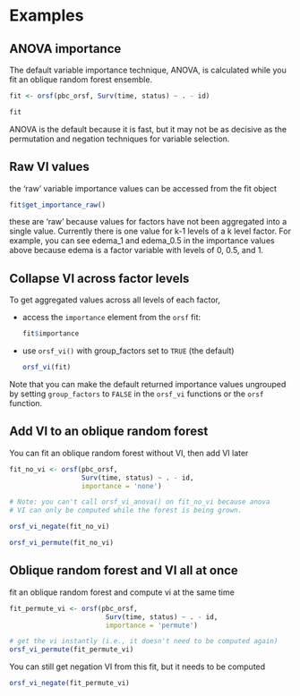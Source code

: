 
# Examples

## ANOVA importance

The default variable importance technique, ANOVA, is calculated while you fit an oblique random forest ensemble. 

```r

fit <- orsf(pbc_orsf, Surv(time, status) ~ . - id)

fit

```

ANOVA is the default because it is fast, but it may not be as decisive as the permutation and negation techniques for variable selection.

## Raw VI values

the 'raw' variable importance values can be accessed from the fit object

```r

fit$get_importance_raw()

```

these are 'raw' because values for factors have not been aggregated into a single value. Currently there is one value for k-1 levels of a k level factor. For example, you can see edema_1 and edema_0.5 in the importance values above because edema is a factor variable with levels of 0, 0.5, and 1.

## Collapse VI across factor levels

To get aggregated values across all levels of each factor, 

- access the `importance` element from the `orsf` fit:

  ```r
  fit$importance
  ```


- use `orsf_vi()` with group_factors set to `TRUE` (the default)

  ```r
  orsf_vi(fit)
  ```

Note that you can make the default returned importance values ungrouped by setting `group_factors` to `FALSE` in the `orsf_vi` functions or the `orsf` function.

## Add VI to an oblique random forest

You can fit an oblique random forest without VI, then add VI later

```r

fit_no_vi <- orsf(pbc_orsf,
                  Surv(time, status) ~ . - id,
                  importance = 'none')

# Note: you can't call orsf_vi_anova() on fit_no_vi because anova
# VI can only be computed while the forest is being grown.

orsf_vi_negate(fit_no_vi)

orsf_vi_permute(fit_no_vi)

```


## Oblique random forest and VI all at once

fit an oblique random forest and compute vi at the same time

```r

fit_permute_vi <- orsf(pbc_orsf,
                        Surv(time, status) ~ . - id,
                        importance = 'permute')

# get the vi instantly (i.e., it doesn't need to be computed again)
orsf_vi_permute(fit_permute_vi)

```

You can still get negation VI from this fit, but it needs to be computed

```r

orsf_vi_negate(fit_permute_vi)

```


